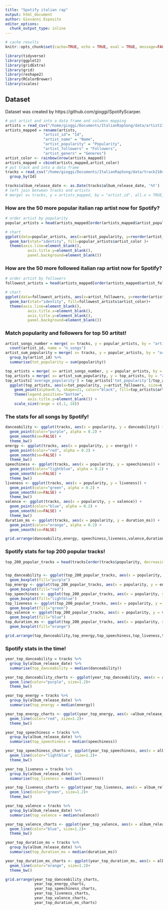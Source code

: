 ```yaml
---
title: "Spotify italian rap"
output: html_document
author: Giovanni Esposito
editor_options: 
  chunk_output_type: inline
---
```


```r
# cache results
knitr::opts_chunk$set(cache=TRUE, echo = TRUE, eval = TRUE, message=FALSE, warning = FALSE, fig.align='center')

```


```r
library(tidyverse)
library(ggplot2)
library(gridExtra)
library(grid)
library(reshape2)
library(RColorBrewer)
library(scales)

```
## Dataset

Dataset was created by https://github.com/gioggi/SpotifyScarper.

```r
# put artist and into a data frame and columns mapping
artists = read_csv("/home/gioggi/Documents/ItalianRapSong/data/artist210421.csv")
artists_mapped = rename(artists, 
                 "artist_id"= "Id",
                 "artist_name" = "Name", 
                 "artist_popularity" = "Popularity",
                 "artist_followers" = "Followers",
                 "artist_geners" = "Generes") 
artist_color <- rainbow(nrow(artists_mapped))
artists_mapped = cbind(artists_mapped,artist_color)
# put track and into a data frame
tracks = read_csv("/home/gioggi/Documents/ItalianRapSong/data/track210421.csv") %>% 
  group_by(Id) 

tracks$album_release_date <- as.Date(tracks$album_release_date, '%Y')
# left join between tracks and artists
# merge( x= tracks, y = artists_mapped, by = "artist_id", all.x = TRUE, fill=-9999)
```


### How are the 50 more popular italian rap artist now for Spotify?

```r
# order artist by popularity
popular_artists = head(artists_mapped[order(artists_mapped$artist_popularity, decreasing= T),], n = 50)

# chart
ggplot(data=popular_artists, aes(x=artist_popularity, y=reorder(artist_name,artist_popularity))) +
  geom_bar(stat="identity", fill=popular_artists$artist_color )+
  theme(axis.line=element_blank(),
          axis.title.y=element_blank(),
          panel.background=element_blank()) 
```

### How are the 50 more followed italian rap artist now for Spotify?

```r
# order artist by followers
followest_artists = head(artists_mapped[order(artists_mapped$artist_followers, decreasing= T),], n = 50)

# chart
ggplot(data=followest_artists, aes(x=artist_followers, y=reorder(artist_name,artist_followers))) +
  geom_bar(stat="identity", fill=followest_artists$artist_color)+
  theme(axis.line=element_blank(),
          axis.title.x=element_blank(),
          axis.title.y=element_blank(),
          panel.background=element_blank())

```

### Match popularity and followers for top 50 artitst!
```r
artist_songs_number = merge( x= tracks, y = popular_artists, by = "artist_id", all.x = FALSE, fill=-9999) %>%
  count(artist_id, name = "n_songs")
artist_sum_popularity = merge( x= tracks, y = popular_artists, by = "artist_id", all.x = FALSE, fill=-9999) %>%
  group_by(artist_id) %>%
  summarise(tot_popularity = sum(popularity))

top_artists = merge( x= artist_songs_number, y = popular_artists, by = "artist_id", all.x = FALSE, fill=-9999)
top_artists = merge( x= artist_sum_popularity, y = top_artists, by = "artist_id", all.x = FALSE, fill=-9999)
top_artists['average_popularity'] = top_artists['tot_popularity']/top_artists['n_songs']
  ggplot(top_artists, aes(x=tot_popularity, y=artist_followers, size=n_songs)) +
    geom_point(alpha=0.5, shape=21, color="black", fill=top_artists$artist_color) +
    theme(legend.position="bottom",
          axis.title.y=element_blank()) +
    scale_size(range = c(.1, 24))

```


### The stats for all songs by Spotify!
```r

danceability <- ggplot(tracks, aes(x = popularity, y = danceability)) +
  geom_point(color="purple", alpha = 0.2) +
  geom_smooth(se=FALSE) +
  theme_bw()
energy <- ggplot(tracks, aes(x = popularity, y = energy)) +
  geom_point(color="red", alpha = 0.2) +
  geom_smooth(se=FALSE) +
  theme_bw()
speechiness <- ggplot(tracks, aes(x = popularity, y = speechiness)) +
  geom_point(color="lightblue", alpha = 0.2) +
  geom_smooth(se=FALSE) +
  theme_bw()
liveness <- ggplot(tracks, aes(x = popularity, y = liveness)) +
  geom_point(color="green", alpha = 0.2) +
  geom_smooth(se=FALSE) +
  theme_bw()
valence <- ggplot(tracks, aes(x = popularity, y = valence)) +
  geom_point(color="blue", alpha = 0.2) +
  geom_smooth(se=FALSE) +
  theme_bw()
duration_ms <- ggplot(tracks, aes(x = popularity, y = duration_ms)) +
  geom_point(color="orange", alpha = 0.2) +
  geom_smooth(se=FALSE)

grid.arrange(danceability,energy, speechiness,liveness,valence,duration_ms)

```



### Spotify stats for top 200 popular tracks!
```r

top_200_popular_tracks = head(tracks[order(tracks$popularity, decreasing= T),], n = 200)


top_danceability <- ggplot(top_200_popular_tracks, aes(x = popularity, y = danceability)) +
  geom_boxplot(fill="purple")
top_energy <- ggplot(top_200_popular_tracks, aes(x = popularity, y = energy)) +
  geom_boxplot(fill="red")
top_speechiness <- ggplot(top_200_popular_tracks, aes(x = popularity, y = speechiness)) +
  geom_boxplot(fill="lightblue")
top_liveness <- ggplot(top_200_popular_tracks, aes(x = popularity, y = liveness)) +
  geom_boxplot(fill="green")
top_valence <- ggplot(top_200_popular_tracks, aes(x = popularity, y = valence)) +
  geom_boxplot(fill="blue")
top_duration_ms <- ggplot(top_200_popular_tracks, aes(x = popularity, y = duration_ms)) +
  geom_boxplot(fill="orange")

grid.arrange(top_danceability,top_energy,top_speechiness,top_liveness,top_valence,top_duration_ms)

```

### Spotify stats in the time!
```r

year_top_danceability = tracks %>%
  group_by(album_release_date) %>%
  summarise(top_danceability = median(danceability))

year_top_danceability_charts <- ggplot(year_top_danceability, aes(x = album_release_date,y = top_danceability)) +
  geom_line(color="purple", size=1.2)+
  theme_bw()

year_top_energy = tracks %>%
  group_by(album_release_date) %>%
  summarise(top_energy = median(energy))

year_top_energy_charts <- ggplot(year_top_energy, aes(x =album_release_date,y = top_energy)) +
  geom_line(color="red", size=1.2)+
  theme_bw()

year_top_speechiness = tracks %>%
  group_by(album_release_date) %>%
  summarise(top_speechiness = median(speechiness))

year_top_speechiness_charts <- ggplot(year_top_speechiness, aes(x = album_release_date, y = top_speechiness)) +
  geom_line(color="lightblue", size=1.2)+
  theme_bw()

year_top_liveness = tracks %>%
  group_by(album_release_date) %>%
  summarise(top_liveness = median(liveness))

year_top_liveness_charts <- ggplot(year_top_liveness, aes(x = album_release_date, y = top_liveness)) +
  geom_line(color="green", size=1.2)+
  theme_bw()

year_top_valence = tracks %>%
  group_by(album_release_date) %>%
  summarise(top_valence = median(valence))

year_top_valence_charts <- ggplot(year_top_valence, aes(x = album_release_date, y = top_valence)) +
  geom_line(color="blue", size=1.2)+
  theme_bw()

year_top_duration_ms = tracks %>%
  group_by(album_release_date) %>%
  summarise(top_duration_ms = median(duration_ms))

year_top_duration_ms_charts <- ggplot(year_top_duration_ms, aes(x = album_release_date, y = top_duration_ms)) +
  geom_line(color="orange", size=1.2)+
  theme_bw()

grid.arrange(year_top_danceability_charts,
             year_top_energy_charts, 
             year_top_speechiness_charts, 
             year_top_liveness_charts,
             year_top_valence_charts,
             year_top_duration_ms_charts)

```

